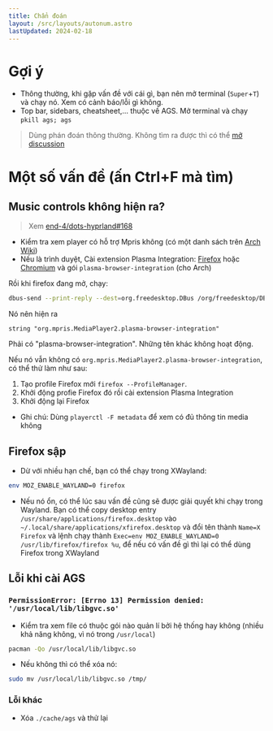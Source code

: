 ```yaml
---
title: Chẩn đoán
layout: /src/layouts/autonum.astro
lastUpdated: 2024-02-18
---
```


# Gợi ý

- Thông thường, khi gặp vấn đề với cái gì, bạn nên mở terminal (`Super`+`T`) và chạy nó. Xem có cảnh báo/lỗi gì không.
- Top bar, sidebars, cheatsheet,... thuộc về AGS. Mở terminal và chạy `pkill ags; ags`

> Dùng phán đoán thông thường. Không tìm ra được thì có thể [mở discussion](https://github.com/end-4/dots-hyprland/discussions)

# Một số vấn đề (ấn Ctrl+F mà tìm)

## Music controls không hiện ra?
> Xem [end-4/dots-hyprland#168](https://github.com/end-4/dots-hyprland/issues/168)

- Kiểm tra xem player có hỗ trợ Mpris không (có một danh sách trên [Arch Wiki](https://wiki.archlinux.org/title/MPRIS))
- Nếu là trình duyệt, Cài extension Plasma Integration: [Firefox](https://addons.mozilla.org/en-US/firefox/addon/plasma-integration/) hoặc [Chromium](https://chrome.google.com/webstore/detail/plasma-integration/cimiefiiaegbelhefglklhhakcgmhkai) và gói `plasma-browser-integration` (cho Arch)

Rồi khi firefox đang mở, chạy:
```bash
dbus-send --print-reply --dest=org.freedesktop.DBus /org/freedesktop/DBus org.freedesktop.DBus.ListNames|grep mpris
```
Nó nên hiện ra
```plain
string "org.mpris.MediaPlayer2.plasma-browser-integration"
```
Phải có "plasma-browser-integration". Những tên khác không hoạt động.

Nếu nó vẫn không có `org.mpris.MediaPlayer2.plasma-browser-integration`, có thể thử làm như sau:
1. Tạo profile Firefox mới `firefox --ProfileManager`.
2. Khởi động profie Firefox đó rồi cài extension Plasma Integration
3. Khởi động lại Firefox
- Ghi chú: Dùng `playerctl -F metadata` để xem có đủ thông tin media không

## Firefox sập
- Dừ với nhiều hạn chế, bạn có thể chạy trong XWayland:
```bash
env MOZ_ENABLE_WAYLAND=0 firefox
```
- Nếu nó ổn, có thể lúc sau vấn đề cũng sẽ được giải quyết khi chạy trong Wayland.
Bạn có thể copy desktop entry `/usr/share/applications/firefox.desktop` vào `~/.local/share/applications/xfirefox.desktop` và đổi tên thành `Name=X Firefox` và lệnh chạy thành `Exec=env MOZ_ENABLE_WAYLAND=0 /usr/lib/firefox/firefox %u`, để nếu có vấn đề gì thì lại có thể dùng Firefox trong XWayland

## Lỗi khi cài AGS
### `PermissionError: [Errno 13] Permission denied: '/usr/local/lib/libgvc.so'`
- Kiểm tra xem file có thuộc gói nào quản lí bởi hệ thống hay không (nhiều khả năng không, vì nó trong `/usr/local`)
```bash
pacman -Qo /usr/local/lib/libgvc.so
```
- Nếu không thì có thể xóa nó:
```bash
sudo mv /usr/local/lib/libgvc.so /tmp/
```
### Lỗi khác
- Xóa `./cache/ags` và thử lại

